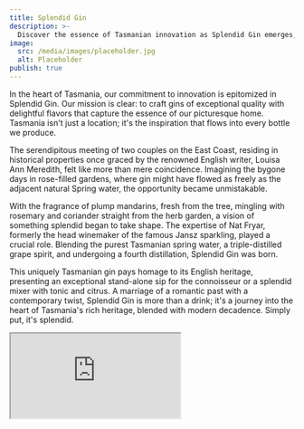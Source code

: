 ```yaml
---
title: Splendid Gin
description: >-
  Discover the essence of Tasmanian innovation as Splendid Gin emerges, blending the highest quality and delightful flavors in every bottle. Rooted in the historical properties of the East Coast, where two couples crossed paths, this gin reflects the charm of Tasmania, a place we proudly call home.
image:
  src: /media/images/placeholder.jpg
  alt: Placeholder
publish: true
---
```


In the heart of Tasmania, our commitment to innovation is epitomized in Splendid Gin. Our mission is clear: to craft gins of exceptional quality with delightful flavors that capture the essence of our picturesque home. Tasmania isn't just a location; it's the inspiration that flows into every bottle we produce.

The serendipitous meeting of two couples on the East Coast, residing in historical properties once graced by the renowned English writer, Louisa Ann Meredith, felt like more than mere coincidence. Imagining the bygone days in rose-filled gardens, where gin might have flowed as freely as the adjacent natural Spring water, the opportunity became unmistakable.

With the fragrance of plump mandarins, fresh from the tree, mingling with rosemary and coriander straight from the herb garden, a vision of something splendid began to take shape. The expertise of Nat Fryar, formerly the head winemaker of the famous Jansz sparkling, played a crucial role. Blending the purest Tasmanian spring water, a triple-distilled grape spirit, and undergoing a fourth distillation, Splendid Gin was born.

This uniquely Tasmanian gin pays homage to its English heritage, presenting an exceptional stand-alone sip for the connoisseur or a splendid mixer with tonic and citrus. A marriage of a romantic past with a contemporary twist, Splendid Gin is more than a drink; it's a journey into the heart of Tasmania's rich heritage, blended with modern decadence. Simply put, it's splendid.

<Iframe src="https://www.google.com/maps/embed?pb=!1m18!1m12!1m3!1d1938.5380478205514!2d148.06819259734257!3d-42.02509612231298!2m3!1f0!2f0!3f0!3m2!1i1024!2i768!4f13.1!3m3!1m2!1s0xaa7171118a0a9e4b%3A0x7fd2563b067cbde6!2sSpringvale%2C%20130%20Springvale%20Rd%2C%20Cranbrook%20TAS%207190%2C%20Australia!5e0!3m2!1sen!2sus!4v1702891486827!5m2!1sen!2sus" />

<Link
link={{
url: "https://www.thesplendidgin.com",
description: "Visit Splendid Gin",
externalFlag: true
}}
/>
